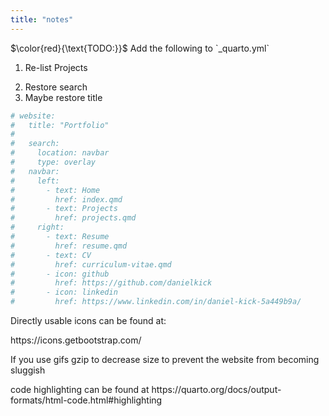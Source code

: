 ```yaml
---
title: "notes"
---
```


$\color{red}{\text{TODO:}}$ Add the following to \`\_quarto.yml\`

1.  Re-list Projects

<!-- -->

2.  Restore search
3.  Maybe restore title

```r
# website:
#   title: "Portfolio"
#   
#   search: 
#     location: navbar
#     type: overlay
#   navbar:
#     left: 
#       - text: Home
#         href: index.qmd
#       - text: Projects
#         href: projects.qmd
#     right:
#       - text: Resume
#         href: resume.qmd
#       - text: CV
#         href: curriculum-vitae.qmd
#       - icon: github
#         href: https://github.com/danielkick
#       - icon: linkedin
#         href: https://www.linkedin.com/in/daniel-kick-5a449b9a/

```

Directly usable icons can be found at:

https://icons.getbootstrap.com/

If you use gifs gzip to decrease size to prevent the website from becoming sluggish

code highlighting can be found at https://quarto.org/docs/output-formats/html-code.html#highlighting
